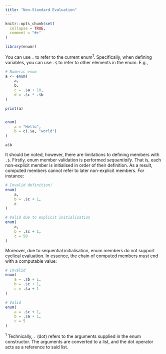 ```yaml
---
title: "Non-Standard Evaluation"
---
```


```r
knitr::opts_chunk$set(
  collapse = TRUE,
  comment = "#>"
)
```

```r
library(enumr)
```


You can use `.` to refer to the current enum<sup>1</sup>. Specifically, when defining variables, you can use `.$` to refer to other elements in the enum. E.g.,

```r
# Numeric enum
a <- enum(
    a,
    b,
    c = .$a + 10,
    d = .$c * .$b
)

print(a)


enum(
    a = "Hello",
    b = c(.$a, "world")
)

a$b
```

It should be noted, however, there are limitations to defining members with `.$`. Firstly, enum member validation is performed *sequentially*. That is, each non-explicit member is initialised in order of their definition. As a result, computed members cannot refer to later non-explicit members. For instance:

```r
# Invalid definition!
enum(
    a,
    b = .$c + 1,
    c
)

# Valid due to explicit initialisation
enum(
    a,
    b = .$c + 1,
    c = 50
)
```

Moreover, due to sequential initialisation, enum members do not support cyclical evaluation. In essence, the chain of computed members *must* end with a computable value:

```r
# Invalid
enum(
    a = .$b + 1,
    b = .$c + 1,
    c = .$a + 1
)

# Valid
enum(
    a = .$c + 1,
    b = .$a + 1,
    c = 5
)
```

<sup>1</sup> Technically, `.` (dot) refers to the arguments supplied in the enum constructor. The arguments are converted to a list, and the dot operator acts as a reference to said list.
